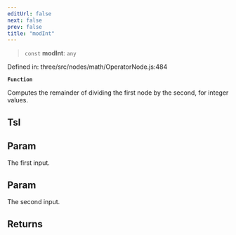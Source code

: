 ```yaml
---
editUrl: false
next: false
prev: false
title: "modInt"
---
```


> `const` **modInt**: `any`

Defined in: three/src/nodes/math/OperatorNode.js:484

**`Function`**

Computes the remainder of dividing the first node by the second, for integer values.

## Tsl

## Param

The first input.

## Param

The second input.

## Returns
